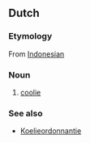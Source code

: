 ==Dutch==

===Etymology===
From [[w:Bahasa Indonesia|Indonesian]]

===Noun===
{{nl-noun|m|koelies|koelietje}}

# [[coolie]]

===See also===
* [[w:nl:Koelie#Koelieordonnantie|Koelieordonnantie]]